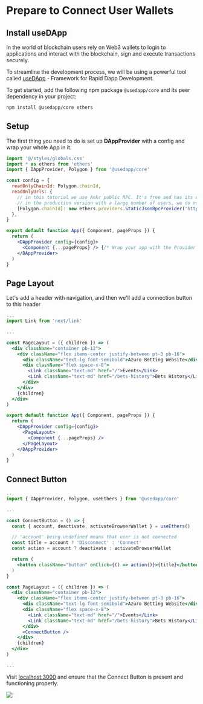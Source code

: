 
# Prepare to Connect User Wallets

## Install useDApp

In the world of blockchain users rely on Web3 wallets to login to applications and interact with the blockchain,
sign and execute transactions securely.

To streamline the development process, we will be using a powerful tool
called [useDApp](https://usedapp.io/) - Framework for Rapid Dapp Development.

To get started, add the following npm package `@usedapp/core` and its peer dependency in your project:

```bash copy
npm install @usedapp/core ethers
```

## Setup

The first thing you need to do is set up **DAppProvider** with a config and wrap your whole App in it.

```jsx {2-12, 16-18} filename="pages/_app.js" copy
import '@/styles/globals.css'
import * as ethers from 'ethers'
import { DAppProvider, Polygon } from '@usedapp/core'

const config = {
  readOnlyChainId: Polygon.chainId,
  readOnlyUrls: {
    // in this tutorial we use Ankr public RPC. It's free and has its own limits
    // in the production version with a large number of users, we do not recommend using it
    [Polygon.chainId]: new ethers.providers.StaticJsonRpcProvider('https://rpc.ankr.com/polygon'),
  },
}

export default function App({ Component, pageProps }) {
  return (
    <DAppProvider config={config}>
      <Component {...pageProps} /> {/* Wrap your app with the Provider */}
    </DAppProvider>
  )
}
```

## Page Layout

Let's add a header with navigation, and then we'll add a connection button to this header

```jsx {2, 6-17, 22-24} filename="pages/_app.js"
...
import Link from 'next/link'

...

const PageLayout = ({ children }) => (
  <div className="container pb-12">
    <div className="flex items-center justify-between pt-3 pb-16">
      <div className="text-lg font-semibold">Azuro Betting Website</div>
      <div className="flex space-x-8">
        <Link className="text-md" href="/">Events</Link>
        <Link className="text-md" href="/bets-history">Bets History</Link>
      </div>
    </div>
    {children}
  </div>
)

export default function App({ Component, pageProps }) {
  return (
    <DAppProvider config={config}>
      <PageLayout>
        <Component {...pageProps} />
      </PageLayout>
    </DAppProvider>
  )
}
```

## Connect Button

```jsx {2, 6-16, 26} filename="pages/_app.js"
...
import { DAppProvider, Polygon, useEthers } from '@usedapp/core'

...

const ConnectButton = () => {
  const { account, deactivate, activateBrowserWallet } = useEthers()

  // 'account' being undefined means that user is not connected
  const title = account ? 'Disconnect' : 'Connect'
  const action = account ? deactivate : activateBrowserWallet

  return (
    <button className="button" onClick={() => action()}>{title}</button>
  )
}

const PageLayout = ({ children }) => (
  <div className="container pb-12">
    <div className="flex items-center justify-between pt-3 pb-16">
      <div className="text-lg font-semibold">Azuro Betting Website</div>
      <div className="flex space-x-8">
        <Link className="text-md" href="/">Events</Link>
        <Link className="text-md" href="/bets-history">Bets History</Link>
      </div>
      <ConnectButton />
    </div>
    {children}
  </div>
)

...
```

Visit [localhost:3000](http://localhost:3000) and ensure that the Connect Button is present and functioning properly.

<Image src="/images/sections/header.png" width={2548} height={522} />

